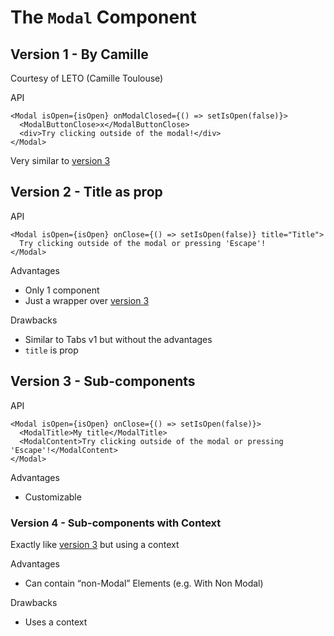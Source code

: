 

<Meta title="Components/Modal/Study" />

# The <code>Modal</code> Component

## Version 1 - By Camille

<TryBadge kind="components-modal-v1-by-camille" story="default" />
<DeprecatedBadge />

Courtesy of LETO (Camille Toulouse)

<div className="subheading">API</div>

```tsx
<Modal isOpen={isOpen} onModalClosed={() => setIsOpen(false)}>
  <ModalButtonClose>x</ModalButtonClose>
  <div>Try clicking outside of the modal!</div>
</Modal>
```

Very similar to <a href="#version-3---sub-components">version 3</a>

## Version 2 - Title as prop

<TryBadge kind="components-modal-v2-title-as-prop" story="default" />

<div className="subheading">API</div>

```tsx
<Modal isOpen={isOpen} onClose={() => setIsOpen(false)} title="Title">
  Try clicking outside of the modal or pressing 'Escape'!
</Modal>
```

<div className="subheading">Advantages</div>
<ul>
  <li>Only 1 component</li>
  <li>Just a wrapper over <a href="#version-3---sub-components">version 3</a></li>
</ul>

<div className="subheading">Drawbacks</div>
<ul>
  <li>Similar to <LinkTo kind="components-tabs-v1-labels-as-props" story="default">Tabs v1</LinkTo> but without the advantages</li>
  <li><code>title</code> is prop</li>
</ul>

## Version 3 - Sub-components

<TryBadge kind="components-modal-v3-sub-components" story="default" />

<div className="subheading">API</div>

```tsx
<Modal isOpen={isOpen} onClose={() => setIsOpen(false)}>
  <ModalTitle>My title</ModalTitle>
  <ModalContent>Try clicking outside of the modal or pressing 'Escape'!</ModalContent>
</Modal>
```

<div className="subheading">Advantages</div>
<ul>
  <li>Customizable</li>
</ul>

### Version 4 - Sub-components with Context

<TryBadge kind="components-modal-v4-⭐-♿-sub-components-with-context" story="default" />

Exactly like <a href="#version-3---sub-components">version 3</a> but using a context

<div className="subheading">Advantages</div>
<ul>
  <li>Can contain &ldquo;non-Modal&rdquo; Elements (e.g. <LinkTo kind="components-modal-v4-⭐-sub-components-with-context" story="with-non-modal">With Non Modal</LinkTo>)</li>
</ul>

<div className="subheading">Drawbacks</div>
<ul>
  <li>Uses a context</li>
</ul>
